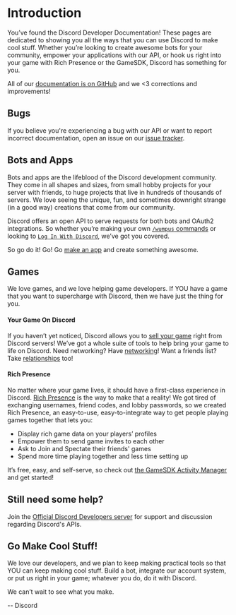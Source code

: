 # Introduction

You’ve found the Discord Developer Documentation! These pages are dedicated to showing you all the ways that you can use Discord to make cool stuff. Whether you’re looking to create awesome bots for your community, empower your applications with our API, or hook us right into your game with Rich Presence or the GameSDK, Discord has something for you.

All of our [documentation is on GitHub](https://github.com/discord/discord-api-docs) and we <3 corrections and improvements!

## Bugs

If you believe you're experiencing a bug with our API or want to report incorrect documentation, open an issue on our [issue tracker](https://github.com/discord/discord-api-docs/issues).

## Bots and Apps

Bots and apps are the lifeblood of the Discord development community. They come in all shapes and sizes, from small hobby projects for your server with friends, to huge projects that live in hundreds of thousands of servers. We love seeing the unique, fun, and sometimes downright strange (in a good way) creations that come from our community.

Discord offers an open API to serve requests for both bots and OAuth2 integrations. So whether you’re making your own [`/wumpus` commands](/interactions/application-commands/) or looking to [`Log In With Discord`](/topics/oauth2/), we’ve got you covered.

So go do it! Go! Go [make an app](https://discord.com/developers/applications) and create something awesome.

## Games

We love games, and we love helping game developers. If YOU have a game that you want to supercharge with Discord, then we have just the thing for you.

#### Your Game On Discord

If you haven’t yet noticed, Discord allows you to [sell your game](https://discord.com/sell-your-game) right from Discord servers! We’ve got a whole suite of tools to help bring your game to life on Discord. Need networking? Have [networking](/game-sdk/networking/)! Want a friends list? Take [relationships](/game-sdk/relationships/) too!

#### Rich Presence

No matter where your game lives, it should have a first-class experience in Discord. [Rich Presence](https://discord.com/rich-presence) is the way to make that a reality! We got tired of exchanging usernames, friend codes, and lobby passwords, so we created Rich Presence, an easy-to-use, easy-to-integrate way to get people playing games together that lets you:

- Display rich game data on your players’ profiles
- Empower them to send game invites to each other
- Ask to Join and Spectate their friends' games
- Spend more time playing together and less time setting up

It’s free, easy, and self-serve, so check out [the GameSDK Activity Manager](/game-sdk/activities/) and get started!

## Still need some help?

Join the [Official Discord Developers server](https://discord.gg/discord-developers) for support and discussion regarding Discord's APIs.

## Go Make Cool Stuff!

We love our developers, and we plan to keep making practical tools so that YOU can keep making cool stuff. Build a bot, integrate our account system, or put us right in your game; whatever you do, do it with Discord.

We can’t wait to see what you make.

-- Discord
